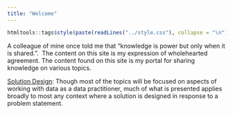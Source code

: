 ```yaml
---
title: "Welcome"
---
```


```r
htmltools::tags$style(paste(readLines("../style.css"), collapse = "\n")) |> as.character() |> htmltools::HTML();
```

A colleague of mine once told me that ["knowledge is power but only when it is shared."]{.quote}.  The content on this site is my expression of wholehearted agreement. The content found on this site is my portal for sharing knowledge on various topics.

[Solution Design](./solution_design.html): Though most of the topics will be focused on aspects of working with data as a data practitioner, much of what is presented applies broadly to most any context where a solution is designed in response to a problem statement.
